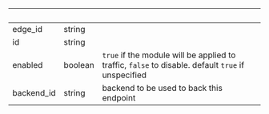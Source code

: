 | &nbsp;     | &nbsp;  | &nbsp;                                                                                             |
| ---------- | ------- | -------------------------------------------------------------------------------------------------- |
| edge_id    | string  |                                                                                                    |
| id         | string  |                                                                                                    |
| enabled    | boolean | `true` if the module will be applied to traffic, `false` to disable. default `true` if unspecified |
| backend_id | string  | backend to be used to back this endpoint                                                           |
